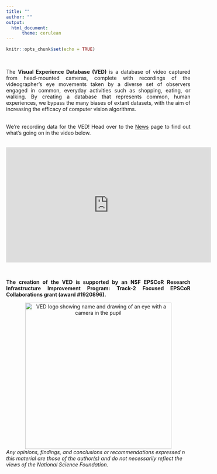 ---
title: ""
author: ""
output: 
  html_document:
      theme: cerulean
---

```{r setup, include=FALSE}
knitr::opts_chunk$set(echo = TRUE)
```
\

<div style="text-align: justify">  
The **Visual Experience Database (VED)** is a database of video captured from head-mounted cameras, complete with recordings of the videographer’s eye movements taken by a diverse set of observers engaged in common, everyday activities such as shopping, eating, or walking.  By creating a database that represents common, human experiences, we bypass the many biases of extant datasets, with the aim of increasing the efficacy of computer vision algorithms.  
\

We're recording data for the VED!  Head over to the [News](https://maggieds.github.io/VED/news.html) page to find out what's going on in the video below.
</div>
\
<center>
<iframe width="560" height="315" src="https://www.youtube.com/watch?v=iChh6G4mqbc&feature=youtu.be" frameborder="0" allowfullscreen></iframe> 
</center>
\

<div style="text-align: justify"> 
**The creation of the VED is supported by an NSF EPSCoR Research Infrastructure Improvement Program: Track-2 Focused EPSCoR Collaborations grant (award #1920896).**  
</div>


<center>
<img src="Logo.jpg" width="400x" alt="VED logo showing name and drawing of an eye with a camera in the pupil">  
</center
\
\
<div style="text-align: justify">  
*Any opinions, findings, and conclusions or recommendations expressed n this material are those of the author(s) and do not necessarily reflect the views of the National Science Foundation.*
</div>